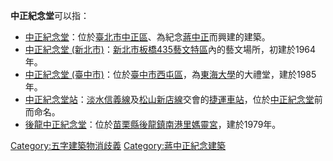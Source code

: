 {{Orphan|time=2016-12-21T14:26:04+00:00}}
'''中正紀念堂'''可以指：
*[[中正紀念堂|中正紀念堂]]：位於[[臺北市|臺北市]][[中正區_(臺北市)|中正區]]、為紀念[[蔣中正|蔣中正]]而興建的建築。
*[[中正紀念堂_(新北市)|中正紀念堂 (新北市)]]：[[新北市|新北市]][[板橋435藝文特區|板橋435藝文特區]]內的藝文場所，初建於1964年。
*[[中正紀念堂_(臺中市)|中正紀念堂 (臺中市)]]：位於[[臺中市|臺中市]][[西屯區|西屯區]]，為[[東海大學_(台灣)|東海大學]]的大禮堂，建於1985年。
*[[中正紀念堂站|中正紀念堂站]]：[[淡水信義線|淡水信義線]]及[[松山新店線|松山新店線]]交會的[[捷運車站|捷運車站]]，位於[[中正紀念堂|中正紀念堂]]前而命名。
*[[後龍中正紀念堂|後龍中正紀念堂]]：位於[[苗栗縣|苗栗縣]][[後龍鎮_(台灣)|後龍鎮]][[過港_(苗栗縣)|南港里]][[媽靈宮|媽靈宮]]，建於1979年。

[[Category:五字建築物消歧義|Category:五字建築物消歧義]]
[[Category:蔣中正紀念建築|Category:蔣中正紀念建築]]